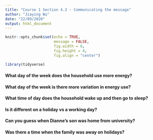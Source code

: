 ```yaml
---
title: "Course 1 Section 4.3 - Communicating the message"
author: "Jiaying Wu"
date: "22/09/2020"
output: html_document
---
```


```r
knitr::opts_chunk$set(echo = TRUE,
                      message = FALSE,
                      fig.width = 6,
                      fig.height = 4,
                      fig.align = "center")
```

```r
library(tidyverse)
```

#### What day of the week does the household use more energy?







#### What day of the week is there more variation in energy use?










#### What time of day does the household wake up and then go to sleep?









#### Is it different on a holiday vs a working day?









#### Can you guess when Dianne’s son was home from university?












#### Was there a time when the family was away on holidays?












